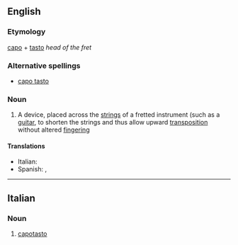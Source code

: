 ==English==

===Etymology===
{{It.}} [[capo]] + [[tasto]] ''head of the fret''

===Alternative spellings===
*[[capo tasto]]

===Noun===
{{en-noun}}

#{{music}} A device, placed across the [[string]]s of a fretted instrument (such as a [[guitar]], to shorten the strings and thus allow upward [[transposition]] without altered [[fingering]]

====Translations====
{{trans-top|device placed across the strings}}
*Italian: {{t|it|capotasto}}
*Spanish: {{t|es|ceja|f}}, {{t|es|cejilla|f}}
{{trans-mid}}
{{trans-bottom}}
----

==Italian==

===Noun===
{{it-noun|capotast|m|o|i}}

#{{music|lang=it}} [[#English|capotasto]]